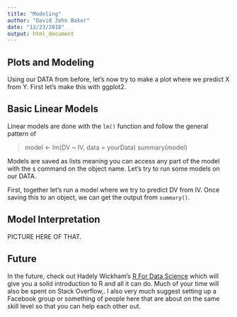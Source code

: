 ```yaml
---
title: "Modeling"
author: "David John Baker"
date: "12/23/2018"
output: html_document
---
```


## Plots and Modeling

Using our DATA from before, let's now try to make a plot where we predict X from Y.
First let's make this with ggplot2.

## Basic Linear Models 

Linear models are done with the ```lm()``` function and follow the general pattern of

> model <- lm(DV ~ IV, data = yourData)
> summary(model)

Models are saved as lists meaning you can access any part of the model with the ```$``` command on the object name.
Let's try to run some models on our DATA.

First, together let's run a model where we try to predict DV from IV.
Once saving this to an object, we can get the output from ```summary()```.

## Model Interpretation

PICTURE HERE OF THAT.

## Future

In the future, check out Hadely Wickham's [R For Data Science](https://r4ds.had.co.nz/) which will give you a solid introduction to R and all it can do.
Much of your time will also be spent on Stack Overflow,.
I also very much suggest setting up a Facebook group or something of people here that are about on the same skill level so that you can help each other out.
